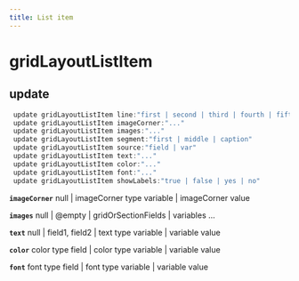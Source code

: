 ```yaml
---
title: List item
---
```


# gridLayoutListItem

## update

```js filename="Terminal" copy
 update gridLayoutListItem line:"first | second | third | fourth | fifth"
 update gridLayoutListItem imageCorner:"..."
 update gridLayoutListItem images:"..."
 update gridLayoutListItem segment:"first | middle | caption"
 update gridLayoutListItem source:"field | var"
 update gridLayoutListItem text:"..."
 update gridLayoutListItem color:"..."
 update gridLayoutListItem font:"..."
 update gridLayoutListItem showLabels:"true | false | yes | no"
```

**`imageCorner`**
null | imageCorner type variable | imageCorner value

**`images`**
null | @empty | gridOrSectionFields | variables ...

**`text`**
null | field1, field2 | text type variable | variable value

**`color`**
color type field | color type variable | variable value

**`font`**
font type field | font type variable | variable value


